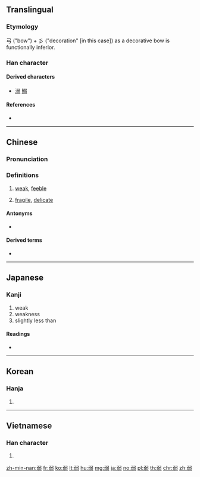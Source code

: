 ==Translingual==

===Etymology===
弓 ("bow") + 彡 ("decoration" [in this case]) as a decorative bow is functionally inferior.

===Han character===
{{Han char|rn=57|rad=弓|as=07|sn=10|four=17127|canj=NMNIM|ids=⿰⿹弓冫⿹弓冫}}

====Derived characters====
* [[溺]] [[鰯]]

====References====
* {{Han ref|kx=0358.240|dkj=09791|dj=0675.170|hdz=20996.160|uh=5F31|ud=24369|bh=AE7A|bd=44666}}

----

==Chinese==
{{zh-forms}}

===Pronunciation===
{{zh-pron
|m=ruò
|c=joek6
|h=pfs=ngio̍k
|md=
|mn=jia̍k/jio̍h/jio̍k/lio̍h/lio̍k
|w=5zaq
|ma=Zh-ruò.ogg
|mc=y
|oc=y
|cat=a
}}

===Definitions===
{{zh-hanzi}}

# [[weak]], [[feeble]]
#: {{zh-x|軟弱|weak, feeble}}
# [[fragile]], [[delicate]]

====Antonyms====
* {{zh-l|強}}

====Derived terms====
* {{zh-l|弱肉強食}}

{{zh-cat|Elementary}}

----

==Japanese==

===Kanji===
{{ja-kanji|grade=2|rs=弓07}}

# weak
# weakness
# slightly less than

====Readings====
* {{ja-readings
|goon=[[にゃく]] (nyaku) {{qualifier|non-[[w:Jōyō kanji|Jōyō]] reading}}
|kanon=[[じゃく]] (jaku)
|kun=[[よわい]] ([[弱い]], yowai), [[よわる]] ([[弱る]], yowaru), [[よわまる]] ([[弱まる]], yowamaru)}}

----

==Korean==

===Hanja===
{{ko-hanja|hangeul=약|eumhun=|mr=yak|y=yak}}

# {{defn|lang=ko|sort=弓07}}

----

==Vietnamese==

===Han character===
{{vi-hantu|[[nhược]], [[ních]]|rs=弓07}}

# {{defn|lang=vi|sort=弓07}}

[[zh-min-nan:弱]]
[[fr:弱]]
[[ko:弱]]
[[lt:弱]]
[[hu:弱]]
[[mg:弱]]
[[ja:弱]]
[[no:弱]]
[[pl:弱]]
[[th:弱]]
[[chr:弱]]
[[zh:弱]]